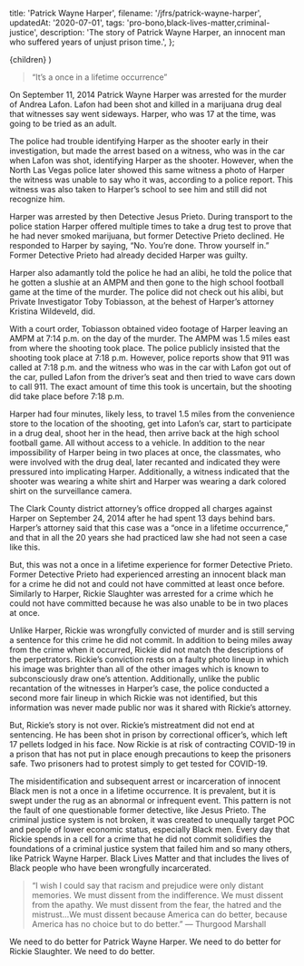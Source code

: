   title: 'Patrick Wayne Harper',
  filename: '/jfrs/patrick-wayne-harper',
  updatedAt: '2020-07-01',
  tags: 'pro-bono,black-lives-matter,criminal-justice',
  description:
    'The story of Patrick Wayne Harper, an innocent man who suffered years of unjust prison time.',
};

  <RickieLayout meta={meta}>
    <MDXProvider components={MDXComponents}>
      {children}
    </MDXProvider>
  </RickieLayout>
)

> “It’s a once in a lifetime occurrence”

On September 11, 2014 Patrick Wayne Harper was arrested for the murder of
Andrea Lafon. Lafon had been shot and killed in a marijuana drug deal that
witnesses say went sideways. Harper, who was 17 at the time, was going to be
tried as an adult.

The police had trouble identifying Harper as the shooter early in their
investigation, but made the arrest based on a witness, who was in the car
when Lafon was shot, identifying Harper as the shooter. However, when the
North Las Vegas police later showed this same witness a photo of Harper the
witness was unable to say who it was, according to a police report. This
witness was also taken to Harper’s school to see him and still did not
recognize him.

Harper was arrested by then Detective Jesus Prieto. During transport to the
police station Harper offered multiple times to take a drug test to prove
that he had never smoked marijuana, but former Detective Prieto declined. He
responded to Harper by saying, “No. You’re done. Throw yourself in.” Former
Detective Prieto had already decided Harper was guilty.

Harper also adamantly told the police he had an alibi, he told the police
that he gotten a slushie at an AMPM and then gone to the high school football
game at the time of the murder. The police did not check out his alibi, but
Private Investigator Toby Tobiasson, at the behest of Harper’s attorney
Kristina Wildeveld, did.

With a court order, Tobiasson obtained video footage of Harper leaving an
AMPM at 7:14 p.m. on the day of the murder. The AMPM was 1.5 miles east from
where the shooting took place. The police publicly insisted that the shooting
took place at 7:18 p.m. However, police reports show that 911 was called at
7:18 p.m. and the witness who was in the car with Lafon got out of the car,
pulled Lafon from the driver’s seat and then tried to wave cars down to call 911. The exact amount of time this took is uncertain, but the shooting did
take place before 7:18 p.m.

Harper had four minutes, likely less, to travel 1.5 miles from the
convenience store to the location of the shooting, get into Lafon’s car,
start to participate in a drug deal, shoot her in the head, then arrive back
at the high school football game. All without access to a vehicle. In
addition to the near impossibility of Harper being in two places at once, the
classmates, who were involved with the drug deal, later recanted and
indicated they were pressured into implicating Harper. Additionally, a
witness indicated that the shooter was wearing a white shirt and Harper was
wearing a dark colored shirt on the surveillance camera.

The Clark County district attorney’s office dropped all charges against
Harper on September 24, 2014 after he had spent 13 days behind bars. Harper’s
attorney said that this case was a “once in a lifetime occurrence,” and that
in all the 20 years she had practiced law she had not seen a case like this.

But, this was not a once in a lifetime experience for former Detective
Prieto. Former Detective Prieto had experienced arresting an innocent black
man for a crime he did not and could not have committed at least once before.
Similarly to Harper, Rickie Slaughter was arrested for a crime which he could
not have committed because he was also unable to be in two places at once.

Unlike Harper, Rickie was wrongfully convicted of murder and is still serving
a sentence for this crime he did not commit. In addition to being miles away
from the crime when it occurred, Rickie did not match the descriptions of the
perpetrators. Rickie’s conviction rests on a faulty photo lineup in which his
image was brighter than all of the other images which is known to
subconsciously draw one’s attention. Additionally, unlike the public
recantation of the witnesses in Harper’s case, the police conducted a second
more fair lineup in which Rickie was not identified, but this information was
never made public nor was it shared with Rickie’s attorney.

But, Rickie’s story is not over. Rickie’s mistreatment did not end at
sentencing. He has been shot in prison by correctional officer’s, which left
17 pellets lodged in his face. Now Rickie is at risk of contracting COVID-19
in a prison that has not put in place enough precautions to keep the
prisoners safe. Two prisoners had to protest simply to get tested for
COVID-19.

The misidentification and subsequent arrest or incarceration of innocent
Black men is not a once in a lifetime occurrence. It is prevalent, but it is
swept under the rug as an abnormal or infrequent event. This pattern is not
the fault of one questionable former detective, like Jesus Prieto. The
criminal justice system is not broken, it was created to unequally target POC
and people of lower economic status, especially Black men. Every day that
Rickie spends in a cell for a crime that he did not commit solidifies the
foundations of a criminal justice system that failed him and so many others,
like Patrick Wayne Harper. Black Lives Matter and that includes the lives of
Black people who have been wrongfully incarcerated.

> “I wish I could say that racism and prejudice were only distant memories.
> We must dissent from the indifference. We must dissent from the apathy. We
> must dissent from the fear, the hatred and the mistrust…We must dissent
> because America can do better, because America has no choice but to do
> better.”
> ― Thurgood Marshall

We need to do better for Patrick Wayne Harper. We need to do better for
Rickie Slaughter. We need to do better.
